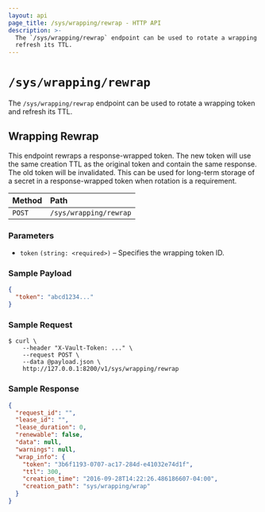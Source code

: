 ```yaml
---
layout: api
page_title: /sys/wrapping/rewrap - HTTP API
description: >-
  The `/sys/wrapping/rewrap` endpoint can be used to rotate a wrapping token and
  refresh its TTL.
---
```


# `/sys/wrapping/rewrap`

The `/sys/wrapping/rewrap` endpoint can be used to rotate a wrapping token and
refresh its TTL.

## Wrapping Rewrap

This endpoint rewraps a response-wrapped token. The new token will use the same
creation TTL as the original token and contain the same response. The old token
will be invalidated. This can be used for long-term storage of a secret in a
response-wrapped token when rotation is a requirement.

| Method | Path                   |
| :----- | :--------------------- |
| `POST` | `/sys/wrapping/rewrap` |

### Parameters

- `token` `(string: <required>)` – Specifies the wrapping token ID.

### Sample Payload

```json
{
  "token": "abcd1234..."
}
```

### Sample Request

```shell-session
$ curl \
    --header "X-Vault-Token: ..." \
    --request POST \
    --data @payload.json \
    http://127.0.0.1:8200/v1/sys/wrapping/rewrap
```

### Sample Response

```json
{
  "request_id": "",
  "lease_id": "",
  "lease_duration": 0,
  "renewable": false,
  "data": null,
  "warnings": null,
  "wrap_info": {
    "token": "3b6f1193-0707-ac17-284d-e41032e74d1f",
    "ttl": 300,
    "creation_time": "2016-09-28T14:22:26.486186607-04:00",
    "creation_path": "sys/wrapping/wrap"
  }
}
```
